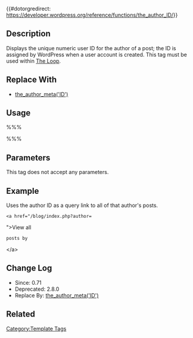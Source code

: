 {{Deprecated}}

{{#dotorgredirect: https://developer.wordpress.org/reference/functions/the_author_ID/}}
== Description ==

Displays the unique numeric user ID for the author of a post; the ID is assigned by WordPress when a user account is created. This tag must be used within [[The Loop]].

== Replace With ==

* [[Template_Tags/the_author_meta | the_author_meta('ID')]]

== Usage ==

%%% <?php the_author_meta('ID'); ?> %%%

== Parameters ==

This tag does not accept any parameters.

== Example ==

Uses the author ID as a query link to all of that author's posts.

 &lt;a href="/blog/index.php?author=<?php the_author_meta('ID'); ?>"&gt;View all 
 posts by <?php the_author_meta('nickname'); ?>&lt;/a&gt;

== Change Log ==

* Since: 0.71
* Deprecated: 2.8.0
* Replace By: [[Template_Tags/the_author_meta | the_author_meta('ID')]]

== Related ==

{{Author Tags}}

{{Tag Footer}}

[[Category:Template Tags]]
